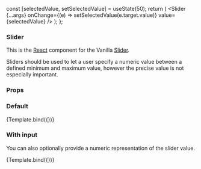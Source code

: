 
<Meta title="Slider" component={Slider} />

  const [selectedValue, setSelectedValue] = useState(50);
  return (
    <Slider
      {...args}
      onChange={(e) => setSelectedValue(e.target.value)}
      value={selectedValue}
    />
  );
};

### Slider

This is the [React](https://reactjs.org/) component for the Vanilla [Slider](https://vanillaframework.io/docs/patterns/slider).

Sliders should be used to let a user specify a numeric value between a defined
minimum and maximum value, however the precise value is not especially important.

### Props

<ArgsTable of={Slider} />

### Default

<Canvas>
  <Story
    name="Default"
    args={{
      disabled: false,
      label: "Volume",
      max: 100,
      min: 0,
      showInput: false,
    }}
  >
    {Template.bind({})}
  </Story>
</Canvas>

### With input

You can also optionally provide a numeric representation of the slider value.

<Canvas>
  <Story
    name="With input"
    args={{
      disabled: false,
      inputDisabled: false,
      label: "Volume",
      max: 100,
      min: 0,
      showInput: true,
    }}
  >
    {Template.bind({})}
  </Story>
</Canvas>
